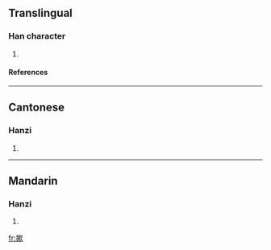 ==Translingual==
===Han character===
{{Han char|rn=64|rad=手|as=11|sn=14|four=|canj=手木中人 (QDLO)}}
# {{defn|Han|sort=手11}}
====References====
{{Han ref|kx=0449.300|dkj=12580|dj=0800.160|hdz=31943.020|uh=6457|ud=25687}}

----
==Cantonese==
===Hanzi===
{{yue-hanzi|jyut=}}
# {{defn|Cantonese}}

----
==Mandarin==
===Hanzi===
{{cmn-hanzi|pin=[[sōu]] ([[sou1]])|wg=<sup>u</sup>}}
# {{defn|Mandarin}}

[[fr:摗]]